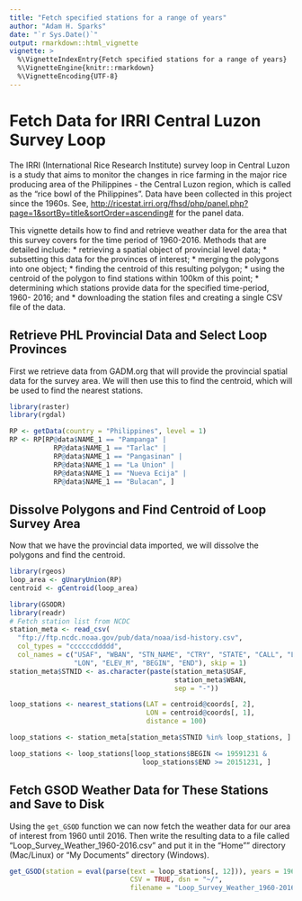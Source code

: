 ```yaml
---
title: "Fetch specified stations for a range of years"
author: "Adam H. Sparks"
date: "`r Sys.Date()`"
output: rmarkdown::html_vignette
vignette: >
  %\VignetteIndexEntry{Fetch specified stations for a range of years}
  %\VignetteEngine{knitr::rmarkdown}
  %\VignetteEncoding{UTF-8}
---
```

# Fetch Data for IRRI Central Luzon Survey Loop

The IRRI (International Rice Research Institute) survey loop in Central Luzon
is a study that aims to monitor the changes in rice farming in the major rice
producing area of the Philippines - the Central Luzon region, which is called as
the "rice bowl of the Philippines". Data have been collected in this project
since the 1960s. See, <http://ricestat.irri.org/fhsd/php/panel.php?page=1&sortBy=title&sortOrder=ascending#>
for the panel data.

This vignette details how to find and retrieve weather data for the area that
this survey covers for the time period of 1960-2016. Methods that are detailed
include: 
  * retrieving a spatial object of provincial level data;
  * subsetting this data for the provinces of interest;
  * merging the polygons into one object;
  * finding the centroid of this resulting polygon;
  * using the centroid of the polygon to find stations within 100km of this
  point;
  * determining which stations provide data for the specified time-period, 1960-
  2016; and 
  * downloading the station files and creating a single CSV file of the data.

## Retrieve PHL Provincial Data and Select Loop Provinces
First we retrieve data from GADM.org that will provide the provincial spatial
data for the survey area. We will then use this to find the centroid, which will
be used to find the nearest stations.
```r
library(raster)
library(rgdal)

RP <- getData(country = "Philippines", level = 1)
RP <- RP[RP@data$NAME_1 == "Pampanga" | 
           RP@data$NAME_1 == "Tarlac" |
           RP@data$NAME_1 == "Pangasinan" |
           RP@data$NAME_1 == "La Union" |
           RP@data$NAME_1 == "Nueva Ecija" |
           RP@data$NAME_1 == "Bulacan", ]
```

## Dissolve Polygons and Find Centroid of Loop Survey Area
Now that we have the provincial data imported, we will dissolve the polygons and
find the centroid.

```r
library(rgeos)
loop_area <- gUnaryUnion(RP)
centroid <- gCentroid(loop_area)
```

```r
library(GSODR)
library(readr)
# Fetch station list from NCDC
station_meta <- read_csv(
  "ftp://ftp.ncdc.noaa.gov/pub/data/noaa/isd-history.csv",
  col_types = "ccccccddddd",
  col_names = c("USAF", "WBAN", "STN_NAME", "CTRY", "STATE", "CALL", "LAT",
                "LON", "ELEV_M", "BEGIN", "END"), skip = 1)
station_meta$STNID <- as.character(paste(station_meta$USAF,
                                         station_meta$WBAN,
                                         sep = "-"))

loop_stations <- nearest_stations(LAT = centroid@coords[, 2],
                                  LON = centroid@coords[, 1], 
                                  distance = 100)

loop_stations <- station_meta[station_meta$STNID %in% loop_stations, ]

loop_stations <- loop_stations[loop_stations$BEGIN <= 19591231 &
                                 loop_stations$END >= 20151231, ]

```

## Fetch GSOD Weather Data for These Stations and Save to Disk
Using the `get_GSOD` function we can now fetch the weather data for our area
of interest from 1960 until 2016. Then write the resulting data to a file called
"Loop_Survey_Weather_1960-2016.csv" and put it in the "Home"" directory 
(Mac/Linux) or "My Documents" directory (Windows).

```r
get_GSOD(station = eval(parse(text = loop_stations[, 12])), years = 1960:1961,
                              CSV = TRUE, dsn = "~/",
                              filename = "Loop_Survey_Weather_1960-2016")
```

